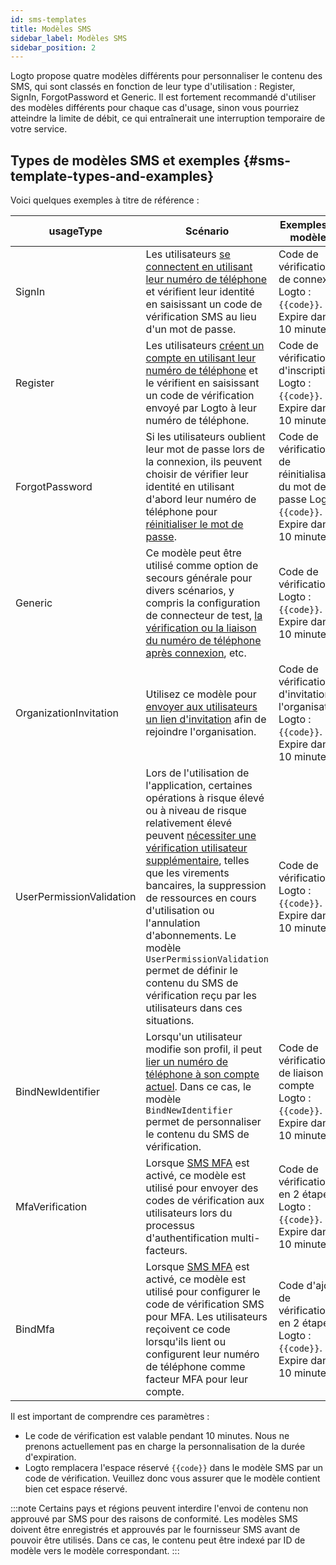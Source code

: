 ```yaml
---
id: sms-templates
title: Modèles SMS
sidebar_label: Modèles SMS
sidebar_position: 2
---
```


Logto propose quatre modèles différents pour personnaliser le contenu des SMS, qui sont classés en fonction de leur type d'utilisation : Register, SignIn, ForgotPassword et Generic. Il est fortement recommandé d'utiliser des modèles différents pour chaque cas d'usage, sinon vous pourriez atteindre la limite de débit, ce qui entraînerait une interruption temporaire de votre service.

## Types de modèles SMS et exemples \{#sms-template-types-and-examples}

Voici quelques exemples à titre de référence :

| usageType                | Scénario                                                                                                                                                                                                                                                                                                                                                                                                                                                                                                                                                                 | Exemples de modèles                                                                                  |
| ------------------------ | ------------------------------------------------------------------------------------------------------------------------------------------------------------------------------------------------------------------------------------------------------------------------------------------------------------------------------------------------------------------------------------------------------------------------------------------------------------------------------------------------------------------------------------------------------------------------ | ---------------------------------------------------------------------------------------------------- |
| SignIn                   | Les utilisateurs [se connectent en utilisant leur numéro de téléphone](/end-user-flows/sign-up-and-sign-in/sign-in) et vérifient leur identité en saisissant un code de vérification SMS au lieu d'un mot de passe.                                                                                                                                                                                                                                                                                                                                                      | Code de vérification de connexion Logto : `{{code}}`. Expire dans 10 minutes.                        |
| Register                 | Les utilisateurs [créent un compte en utilisant leur numéro de téléphone](/end-user-flows/sign-up-and-sign-in/sign-up) et le vérifient en saisissant un code de vérification envoyé par Logto à leur numéro de téléphone.                                                                                                                                                                                                                                                                                                                                                | Code de vérification d'inscription Logto : `{{code}}`. Expire dans 10 minutes.                       |
| ForgotPassword           | Si les utilisateurs oublient leur mot de passe lors de la connexion, ils peuvent choisir de vérifier leur identité en utilisant d'abord leur numéro de téléphone pour [réinitialiser le mot de passe](/end-user-flows/sign-up-and-sign-in/reset-password).                                                                                                                                                                                                                                                                                                               | Code de vérification de réinitialisation du mot de passe Logto : `{{code}}`. Expire dans 10 minutes. |
| Generic                  | Ce modèle peut être utilisé comme option de secours générale pour divers scénarios, y compris la configuration de connecteur de test, [la vérification ou la liaison du numéro de téléphone après connexion](/end-user-flows/account-settings/by-management-api#email-and-phone-number-verification), etc.                                                                                                                                                                                                                                                               | Code de vérification Logto : `{{code}}`. Expire dans 10 minutes.                                     |
| OrganizationInvitation   | Utilisez ce modèle pour [envoyer aux utilisateurs un lien d'invitation](/end-user-flows/organization-experience/invite-organization-members#configure-your-email-connector) afin de rejoindre l'organisation.                                                                                                                                                                                                                                                                                                                                                            | Code de vérification d'invitation à l'organisation Logto : `{{code}}`. Expire dans 10 minutes.       |
| UserPermissionValidation | Lors de l'utilisation de l'application, certaines opérations à risque élevé ou à niveau de risque relativement élevé peuvent [nécessiter une vérification utilisateur supplémentaire](/end-user-flows/account-settings/by-account-api#verify-by-sending-a-verification-code-to-the-users-email-or-phone), telles que les virements bancaires, la suppression de ressources en cours d'utilisation ou l'annulation d'abonnements. Le modèle `UserPermissionValidation` permet de définir le contenu du SMS de vérification reçu par les utilisateurs dans ces situations. | Code de vérification Logto : `{{code}}`. Expire dans 10 minutes.                                     |
| BindNewIdentifier        | Lorsqu'un utilisateur modifie son profil, il peut [lier un numéro de téléphone à son compte actuel](/end-user-flows/account-settings/by-account-api#manage-phone). Dans ce cas, le modèle `BindNewIdentifier` permet de personnaliser le contenu du SMS de vérification.                                                                                                                                                                                                                                                                                                 | Code de vérification de liaison de compte Logto : `{{code}}`. Expire dans 10 minutes.                |
| MfaVerification          | Lorsque [SMS MFA](/end-user-flows/mfa/sms-mfa) est activé, ce modèle est utilisé pour envoyer des codes de vérification aux utilisateurs lors du processus d'authentification multi-facteurs.                                                                                                                                                                                                                                                                                                                                                                            | Code de vérification en 2 étapes Logto : `{{code}}`. Expire dans 10 minutes.                         |
| BindMfa                  | Lorsque [SMS MFA](/end-user-flows/mfa/sms-mfa) est activé, ce modèle est utilisé pour configurer le code de vérification SMS pour MFA. Les utilisateurs reçoivent ce code lorsqu'ils lient ou configurent leur numéro de téléphone comme facteur MFA pour leur compte.                                                                                                                                                                                                                                                                                                   | Code d'ajout de vérification en 2 étapes Logto : `{{code}}`. Expire dans 10 minutes.                 |

Il est important de comprendre ces paramètres :

- Le code de vérification est valable pendant 10 minutes. Nous ne prenons actuellement pas en charge la personnalisation de la durée d'expiration.
- Logto remplacera l'espace réservé `{{code}}` dans le modèle SMS par un code de vérification. Veuillez donc vous assurer que le modèle contient bien cet espace réservé.

:::note
Certains pays et régions peuvent interdire l'envoi de contenu non approuvé par SMS pour des raisons de conformité. Les modèles SMS doivent être enregistrés et approuvés par le fournisseur SMS avant de pouvoir être utilisés. Dans ce cas, le contenu peut être indexé par ID de modèle vers le modèle correspondant.
:::
